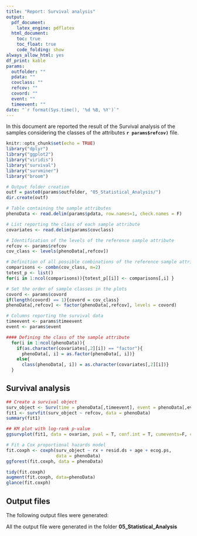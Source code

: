 ```yaml
---
title: "Report: Survival analysis"
output: 
  pdf_document:
    latex_engine: pdflatex
  html_document:
    toc: true
    toc_float: true
    code_folding: show
always_allow_html: yes
df_print: kable
params:
  outfolder: ""
  pdata: ""
  covclass: ""
  refcov: ""
  covord: ""
  event: ""
  timeevent: ""
date: "`r format(Sys.time(), '%d %B, %Y')`"
---
```

In this document are reported the result of the Survival analysis of the samples considering the classes of the attributes **`r params$refcov)`** file.

```r
knitr::opts_chunk$set(echo = TRUE)
library("dplyr")
library("ggplot2")
library("viridis")
library("survival")
library("survminer")
library("broom")
```

```r
# Output folder creation
outf = paste0(params$outfolder, "05_Statistical_Analysis/")
dir.create(outf)

# Table containing the sample attributes
phenoData <- read.delim(params$pdata, row.names=1, check.names = F)

# List reporting the class of each sample attribute
covariates <- read.delim(params$covclass)

# Identification of the levels of the reference sample attribute
refcov <- params$refcov
cov_class <- levels(phenoData[,refcov])

# Definition of all possible combinations of the reference sample attribute levels
comparisons <- combn(cov_class, m=2)
totest_p <- list()
for(i in 1:ncol(comparisons)){totest_p[[i]] <- comparisons[,i] }

# Set the order of sample classes in the plots
covord <- params$covord
if(length(covord) == 1){covord = cov_class}
phenoData[,refcov] <- factor(phenoData[,refcov], levels = covord)

# Columns reporting the survival data
timeevent <- params$timeevent
event <- params$event
```

```r
#### Defining the class of the sample attribute
  for(i in 1:ncol(phenoData)){
    if(as.character(covariates[,2][i]) == "factor"){
      phenoData[, i] = as.factor(phenoData[, i])}
    else{
      class(phenoData[, i]) = as.character(covariates[,2][i])}
  }
```

## Survival analysis
```r
## Create a survival object
surv_object <- Surv(time = phenoData[,timeevent], event = phenoData[,event])
fit1 <- survfit(surv_object ~ refcov, data = phenoData)
summary(fit1)

## KM plot with log-rank p-value
ggsurvplot(fit1, data = ovarian, pval = T, conf.int = T, cumevents=F, cumcensor = F, risk.table=T, risk.table.col = "strata", ggtheme = theme_bw())
```

```r
# Fit a Cox proportional hazards model
fit.coxph <- coxph(surv_object ~ rx + resid.ds + age + ecog.ps, 
                   data = phenoData)
ggforest(fit.coxph, data = phenoData)

tidy(fit.coxph)
augment(fit.coxph, data=phenoData)
glance(fit.coxph)
```

## Output files
The following output files were generated:

All the output file were generated in the folder **05_Statistical_Analysis**